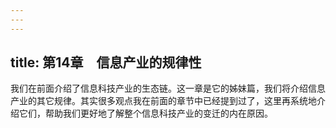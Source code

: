 ```yaml
---
---
---
```

title: 第14章　信息产业的规律性
---



我们在前面介绍了信息科技产业的生态链。这一章是它的姊妹篇，我们将介绍信息产业的其它规律。其实很多观点我在前面的章节中已经提到过了，这里再系统地介绍它们，帮助我们更好地了解整个信息科技产业的变迁的内在原因。